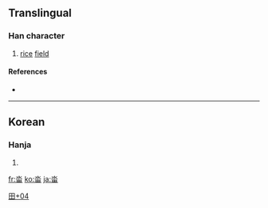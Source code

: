 ==Translingual==

===Han character===
{{Han char|rn=102|rad=田|as=04|sn=9|four=|canj=水田 (EW), X水田 (XEW)｜ids=⿱[[水]][[田]]}}

# [[rice]] [[field]]

====References====
* {{Han ref|kx=0760.341|dkj=|dj=1170.170|hdz=42533.061|uh=7553|ud=30035|bh=|bd=}}

----

==Korean==

===Hanja===
{{ko-hanja|hangeul=[[답]]|eumhun=논|rv=dap|mr=tap|y=tap}}

# {{defn|Korean}}

[[Category:Korean-only CJKV Characters|田+04]]

[[fr:畓]]
[[ko:畓]]
[[ja:畓]]